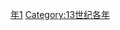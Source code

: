 {{Catnav|頁面分類|历史|歷史時代|年|13世纪各年}}

{{catmore}}
{{Commons category|1251}}

[[Category:1250年代|年1]]
[[Category:13世纪各年|Category:13世纪各年]]